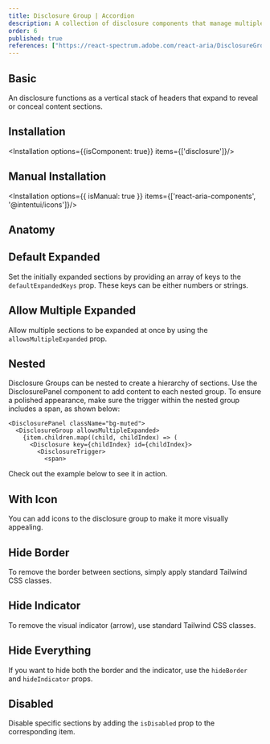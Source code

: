```yaml
---
title: Disclosure Group | Accordion
description: A collection of disclosure components that manage multiple collapsible sections while maintaining structured content visibility.
order: 6
published: true
references: ["https://react-spectrum.adobe.com/react-aria/DisclosureGroup.html#props"]
---
```


## Basic
An disclosure functions as a vertical stack of headers that expand to reveal or conceal content sections.
<How isCenter={false} toUse="navigation/disclosure-group/disclosure-group-demo" />

## Installation
<Installation options={{isComponent: true}} items={['disclosure']}/>

## Manual Installation
<Installation options={{ isManual: true }} items={['react-aria-components', '@intentui/icons']}/>

<SourceCode toShow='disclosure'/>

## Anatomy
<Anatomy show='disclosure-group-anatomy'/>

## Default Expanded
Set the initially expanded sections by providing an array of keys to the `defaultExpandedKeys` prop. These keys can be either numbers or strings.
<How isCenter={false} toUse="navigation/disclosure-group/disclosure-group-default-expand-demo" />

## Allow Multiple Expanded
Allow multiple sections to be expanded at once by using the `allowsMultipleExpanded` prop.
<How isCenter={false} toUse="navigation/disclosure-group/disclosure-group-allow-multiple-expand-demo" />


## Nested
Disclosure Groups can be nested to create a hierarchy of sections. Use the DisclosurePanel component to add content to each nested group. To ensure a polished appearance, make sure the trigger within the nested group includes a span, as shown below:
```tsx {6}
<DisclosurePanel className="bg-muted">
  <DisclosureGroup allowsMultipleExpanded>
    {item.children.map((child, childIndex) => (
      <Disclosure key={childIndex} id={childIndex}>
        <DisclosureTrigger>
          <span>
```
Check out the example below to see it in action.
<How isCenter={false} toUse="navigation/disclosure-group/disclosure-group-nested-demo" />

## With Icon
You can add icons to the disclosure group to make it more visually appealing.
<How isCenter={false} toUse="navigation/disclosure-group/disclosure-group-with-icon-demo" />

## Hide Border
To remove the border between sections, simply apply standard Tailwind CSS classes.
<How isCenter={false} toUse="navigation/disclosure-group/disclosure-group-border-hidden-demo" />

## Hide Indicator
To remove the visual indicator (arrow), use standard Tailwind CSS classes.
<How isCenter={false} toUse="navigation/disclosure-group/disclosure-group-hide-indicator-demo" />

## Hide Everything
If you want to hide both the border and the indicator, use the `hideBorder` and `hideIndicator` props.
<How isCenter={false} toUse="navigation/disclosure-group/disclosure-group-hide-everything-demo" />

## Disabled
Disable specific sections by adding the `isDisabled` prop to the corresponding item.
<How isCenter={false} toUse="navigation/disclosure-group/disclosure-group-disabled-demo" />
